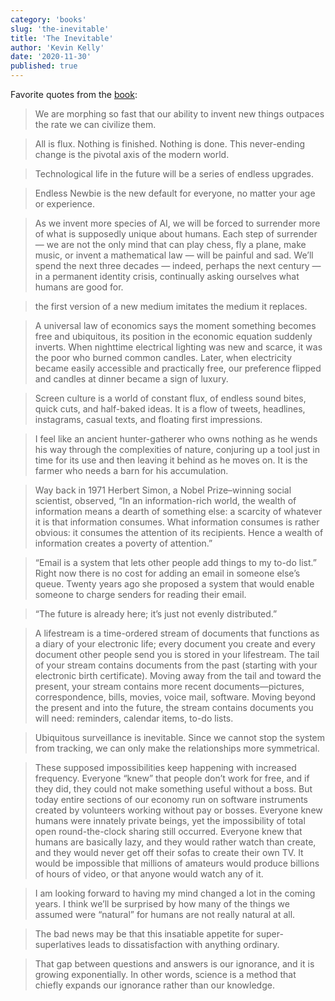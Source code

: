 ```yaml
---
category: 'books'
slug: 'the-inevitable'
title: 'The Inevitable'
author: 'Kevin Kelly'
date: '2020-11-30'
published: true
---
```


Favorite quotes from the [book](https://amzn.eu/9qVDRzt):

> We are morphing so fast that our ability to invent new things outpaces the rate we can civilize them.

> All is flux. Nothing is finished. Nothing is done. This never-ending change is the pivotal axis of the modern world.

> Technological life in the future will be a series of endless upgrades.

> Endless Newbie is the new default for everyone, no matter your age or experience.

> As we invent more species of AI, we will be forced to surrender more of what is supposedly unique about humans. Each step of surrender — we are not the only mind that can play chess, fly a plane, make music, or invent a mathematical law — will be painful and sad. We’ll spend the next three decades — indeed, perhaps the next century — in a permanent identity crisis, continually asking ourselves what humans are good for.

> the first version of a new medium imitates the medium it replaces.

> A universal law of economics says the moment something becomes free and ubiquitous, its position in the economic equation suddenly inverts. When nighttime electrical lighting was new and scarce, it was the poor who burned common candles. Later, when electricity became easily accessible and practically free, our preference flipped and candles at dinner became a sign of luxury.

> Screen culture is a world of constant flux, of endless sound bites, quick cuts, and half-baked ideas. It is a flow of tweets, headlines, instagrams, casual texts, and floating first impressions.

> I feel like an ancient hunter-gatherer who owns nothing as he wends his way through the complexities of nature, conjuring up a tool just in time for its use and then leaving it behind as he moves on. It is the farmer who needs a barn for his accumulation.

> Way back in 1971 Herbert Simon, a Nobel Prize–winning social scientist, observed, “In an information-rich world, the wealth of information means a dearth of something else: a scarcity of whatever it is that information consumes. What information consumes is rather obvious: it consumes the attention of its recipients. Hence a wealth of information creates a poverty of attention.”

> “Email is a system that lets other people add things to my to-do list.” Right now there is no cost for adding an email in someone else’s queue. Twenty years ago she proposed a system that would enable someone to charge senders for reading their email.

> “The future is already here; it’s just not evenly distributed.”

> A lifestream is a time-ordered stream of documents that functions as a diary of your electronic life; every document you create and every document other people send you is stored in your lifestream. The tail of your stream contains documents from the past (starting with your electronic birth certificate). Moving away from the tail and toward the present, your stream contains more recent documents—pictures, correspondence, bills, movies, voice mail, software. Moving beyond the present and into the future, the stream contains documents you will need: reminders, calendar items, to-do lists.

> Ubiquitous surveillance is inevitable. Since we cannot stop the system from tracking, we can only make the relationships more symmetrical.

> These supposed impossibilities keep happening with increased frequency. Everyone “knew” that people don’t work for free, and if they did, they could not make something useful without a boss. But today entire sections of our economy run on software instruments created by volunteers working without pay or bosses. Everyone knew humans were innately private beings, yet the impossibility of total open round-the-clock sharing still occurred. Everyone knew that humans are basically lazy, and they would rather watch than create, and they would never get off their sofas to create their own TV. It would be impossible that millions of amateurs would produce billions of hours of video, or that anyone would watch any of it.

> I am looking forward to having my mind changed a lot in the coming years. I think we’ll be surprised by how many of the things we assumed were “natural” for humans are not really natural at all.

> The bad news may be that this insatiable appetite for super-superlatives leads to dissatisfaction with anything ordinary.

> That gap between questions and answers is our ignorance, and it is growing exponentially. In other words, science is a method that chiefly expands our ignorance rather than our knowledge.
